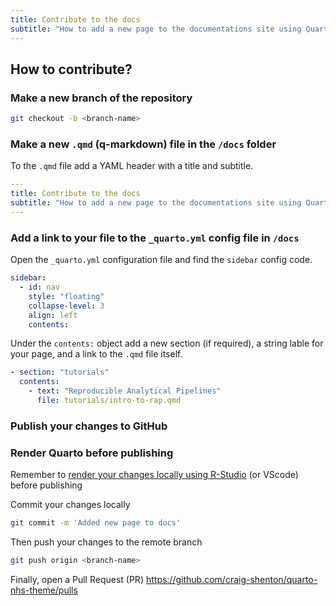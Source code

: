 ```yaml
---
title: Contribute to the docs
subtitle: "How to add a new page to the documentations site using Quarto?"
---
```


## How to contribute?

### Make a new branch of the repository

```bash
git checkout -b <branch-name>
```

### Make a new `.qmd` (q-markdown) file in the `/docs` folder

To the `.qmd` file add a YAML header with a title and subtitle.
```yaml
---
title: Contribute to the docs
subtitle: "How to add a new page to the documentations site using Quarto?"
---
```

### Add a link to your file to the `_quarto.yml` config file in `/docs`

Open the `_quarto.yml` configuration file and find the `sidebar` config code.
```yaml
sidebar:
  - id: nav
    style: "floating"
    collapse-level: 3
    align: left
    contents:
```
Under the `contents:` object add a new section (if required), a string lable for your page, and a link to the `.qmd` file itself.

```yaml
- section: "tutorials"
  contents:
    - text: "Reproducible Analytical Pipelines"
      file: tutorials/intro-to-rap.qmd
```

### Publish your changes to GitHub

::: {.callout-warning appearance="simple" collapse="false"}
### Render Quarto before publishing

Remember to [render your changes locally using R-Studio](https://quarto.org/docs/tools/rstudio.html#render-and-preview) (or VScode) before publishing
:::

Commit your changes locally

```bash
git commit -m 'Added new page to docs'
```

Then push your changes to the remote branch

```bash
git push origin <branch-name>
```

Finally, open a Pull Request (PR) [https://github.com/craig-shenton/quarto-nhs-theme/pulls](https://github.com/craig-shenton/quarto-nhs-theme/pulls)